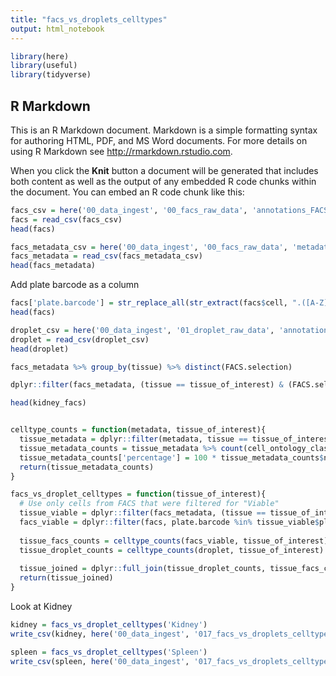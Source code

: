 ```yaml
---
title: "facs_vs_droplets_celltypes"
output: html_notebook
---
```


```r
library(here)
library(useful)
library(tidyverse)
```

## R Markdown

This is an R Markdown document. Markdown is a simple formatting syntax for authoring HTML, PDF, and MS Word documents. For more details on using R Markdown see <http://rmarkdown.rstudio.com>.

When you click the **Knit** button a document will be generated that includes both content as well as the output of any embedded R code chunks within the document. You can embed an R code chunk like this:

```r
facs_csv = here('00_data_ingest', '00_facs_raw_data', 'annotations_FACS.csv')
facs = read_csv(facs_csv)
head(facs)
```
```r
facs_metadata_csv = here('00_data_ingest', '00_facs_raw_data', 'metadata_FACS.csv')
facs_metadata = read_csv(facs_metadata_csv)
head(facs_metadata)
```

Add plate barcode as a column
```r
facs['plate.barcode'] = str_replace_all(str_extract(facs$cell, ".([A-Z]+[0-9]+)."), '\\.', '')
head(facs)
```


```r
droplet_csv = here('00_data_ingest', '01_droplet_raw_data', 'annotations_droplets.csv')
droplet = read_csv(droplet_csv)
head(droplet)
```
```r
facs_metadata %>% group_by(tissue) %>% distinct(FACS.selection)
```

```r
dplyr::filter(facs_metadata, (tissue == tissue_of_interest) & (FACS.selection == "Viable"))
```

```r
head(kidney_facs)
```


```r

```




```r
celltype_counts = function(metadata, tissue_of_interest){
  tissue_metadata = dplyr::filter(metadata, tissue == tissue_of_interest)
  tissue_metadata_counts = tissue_metadata %>% count(cell_ontology_class)
  tissue_metadata_counts['percentage'] = 100 * tissue_metadata_counts$n/sum(tissue_metadata_counts$n)
  return(tissue_metadata_counts)
}

facs_vs_droplet_celltypes = function(tissue_of_interest){
  # Use only cells from FACS that were filtered for "Viable"
  tissue_viable = dplyr::filter(facs_metadata, (tissue == tissue_of_interest) & (FACS.selection == "Viable"))
  facs_viable = dplyr::filter(facs, plate.barcode %in% tissue_viable$plate.barcode)
  
  tissue_facs_counts = celltype_counts(facs_viable, tissue_of_interest)
  tissue_droplet_counts = celltype_counts(droplet, tissue_of_interest)
  
  tissue_joined = dplyr::full_join(tissue_droplet_counts, tissue_facs_counts, by='cell_ontology_class', suffix=c('.droplet', '.facs'))
  return(tissue_joined)
}

```

Look at Kidney

```r
kidney = facs_vs_droplet_celltypes('Kidney')
write_csv(kidney, here('00_data_ingest', '017_facs_vs_droplets_celltypes', 'kidney.csv'))
```


```r
spleen = facs_vs_droplet_celltypes('Spleen')
write_csv(spleen, here('00_data_ingest', '017_facs_vs_droplets_celltypes', 'spleen.csv'))
```


